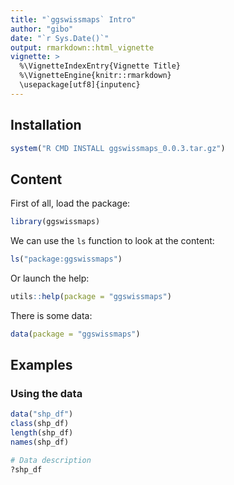 ```yaml
---
title: "`ggswissmaps` Intro"
author: "gibo"
date: "`r Sys.Date()`"
output: rmarkdown::html_vignette
vignette: >
  %\VignetteIndexEntry{Vignette Title}
  %\VignetteEngine{knitr::rmarkdown}
  \usepackage[utf8]{inputenc}
---
```


## Installation

```r
system("R CMD INSTALL ggswissmaps_0.0.3.tar.gz")
```

## Content

First of all, load the package:
```r
library(ggswissmaps)
```

We can use the `ls` function to look at the content:
```r
ls("package:ggswissmaps")
```

Or launch the help:
```r
utils::help(package = "ggswissmaps")
```


There is some data:
```r
data(package = "ggswissmaps")
```




## Examples

### Using the data

```r
data("shp_df")
class(shp_df)
length(shp_df)
names(shp_df)

# Data description
?shp_df
```

